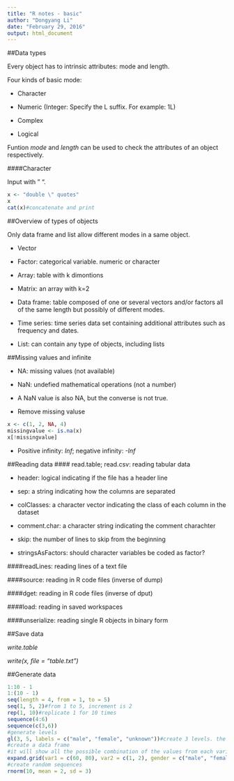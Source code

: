 ```yaml
---
title: "R notes - basic"
author: "Dongyang Li"
date: "February 29, 2016"
output: html_document
---
```


##Data types

Every object has to intrinsic attributes: mode and length.

Four kinds of basic mode:

- Character

- Numeric (Integer: Specify the L suffix. For example: 1L)

- Complex

- Logical

Funtion *mode* and *length* can be used to check the attributes of an object respectively.

####Character

Input with " ".

```r
x <- "double \" quotes"
x
cat(x)#concatenate and print
```

##Overview of types of objects

Only data frame and list allow different modes in a same object.

- Vector

- Factor: categorical variable. numeric or character

- Array: table with k dimontions

- Matrix: an array with k=2

- Data frame: table composed of one or several vectors and/or factors all of the same length but possibly of different modes.

- Time series: time series data set containing additional attributes such as frequency and dates.

- List: can contain any type of objects, including lists

##Missing values and infinite

- NA: missing values (not available)

- NaN: undefied mathematical operations (not a number)

- A NaN value is also NA, but the converse is not true.

- Remove missing valuse

```r
x <- c(1, 2, NA, 4)
missingvalue <- is.na(x)
x[!missingvalue]
```

- Positive infinity: *Inf*; negative infinity: *-Inf*

##Reading data
#### read.table; read.csv: reading tabular data
  
- header: logical indicating if the file has a header line
  
- sep: a string indicating how the columns are separated
  
- colClasses: a character vector indicating the class of each column in the dataset
  
- comment.char: a character string indicating the comment charachter
  
- skip: the number of lines to skip from the beginning
  
- stringsAsFactors: should character variables be coded as factor?

####readLines: reading lines of a text file

####source: reading in R code files (inverse of dump)

####dget: reading in R code files (inverse of dput)

####load: reading in saved workspaces

####unserialize: reading single R objects in binary form

##Save data

*write.table*

*write(x, file = "table.txt")*

##Generate data
```r
1:10 - 1
1:(10 - 1)
seq(length = 4, from = 1, to = 5)
seq(1, 5, 2)#from 1 to 5, increment is 2
rep(1, 10)#replicate 1 for 10 times
sequence(4:6)
sequence(c(3,6))
#generate levels
gl(3, 5, labels = c("male", "female", "unknown"))#create 3 levels. the number of each level repeats 5 times
#create a data frame
#it will show all the possible combination of the values from each variable
expand.grid(var1 = c(60, 80), var2 = c(1, 2), gender = c("male", "female"))
#create random sequences
rnorm(10, mean = 2, sd = 3)
```


